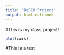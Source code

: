 ---
title: "DaSEH Project"
output: html_notebook
---

#This is my class project! 

```{r}
plot(cars)
```

#This is a test 

